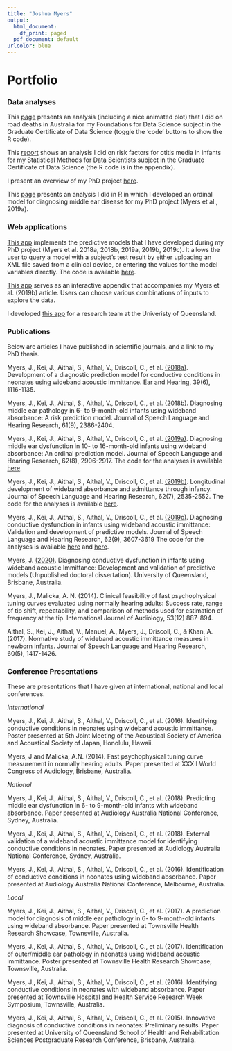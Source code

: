 ```yaml
---
title: "Joshua Myers"
output:
  html_document:
    df_print: paged
  pdf_document: default
urlcolor: blue
---
```


# Portfolio

### Data analyses 
This [page](https://josh-myers.github.io/road_deaths.html) presents an analysis (including a nice animated plot) that I did on road deaths in Australia for my Foundations for Data Science subject in the Graduate Certificate of Data Science (toggle the 'code' buttons to show the R code).

This [report](https://drive.google.com/open?id=1_FBbVg83ztpqIlEdkmIXUKJOqPDMOteP) shows an analysis I did on risk factors for otitis media in infants for my Statistical Methods for Data Scientists subject in the Graduate Certificate of Data Science (the R code is in the appendix).

I present an overview of my PhD project [here](https://josh-myers.github.io/PhD_project.html).

This [page](https://josh-myers.github.io/R_Ordinal_Analysis.html) presents an analysis I did in R in which I developed an ordinal model for diagnosing middle ear disease for my PhD project (Myers et al., 2019a).

### Web applications 
[This app](https://joshmyers.shinyapps.io/WAIPredictions/) implements the predictive models that I have developed during my PhD project (Myers et al. 2018a, 2018b, 2019a, 2019b, 2019c). It allows the user to query a model with a subject's test result by either uploading an XML file saved from a clinical device, or entering the values for the model variables directly. The code is available [here](https://github.com/Josh-Myers/WAI-Predictions/blob/master/app.R).

[This app](https://joshmyers.shinyapps.io/WAINorms/) serves as an interactive appendix that accompanies my Myers et al. (2019b) article. Users can choose various combinations of inputs to explore the data.

I developed [this app](https://joshmyers.shinyapps.io/UNHS_RiskCalculator/) for a research team at the Univeristy of Queensland.

### Publications
Below are articles I have published in scientific journals, and a link to my PhD thesis. 

Myers, J., Kei, J., Aithal, S., Aithal, V., Driscoll, C., et al. [(2018a)](https://drive.google.com/open?id=1_CmxkPEaYMOC59w97PP0JEixyQpDYpst). Development of a diagnostic prediction model for conductive conditions in neonates using wideband acoustic immittance. Ear and Hearing, 39(6), 1116-1135.

Myers, J., Kei, J., Aithal, S., Aithal, V., Driscoll, C., et al. [(2018b)](https://drive.google.com/open?id=1kEehS_egvOYwVFyBelFmbMPCnd1Gyhfk). Diagnosing middle ear pathology in 6- to 9-month-old infants using wideband absorbance: A risk prediction model. Journal of Speech Language and Hearing Research, 61(9), 2386-2404.

Myers, J., Kei, J., Aithal, S., Aithal, V., Driscoll, C., et al. [(2019a)](https://drive.google.com/open?id=1dyWF6fOYsBNBAgxDfTKzxSZHTRGuE9gC). Diagnosing middle ear dysfunction in 10- to 16-month-old infants using wideband absorbance: An ordinal prediction model. Journal of Speech Language and Hearing Research, 62(8), 2906-2917. The code for the analyses is available [here](https://github.com/Josh-Myers/Ordinal-Model-12-Months/blob/master/analysis.R).

Myers, J., Kei, J., Aithal, S., Aithal, V., Driscoll, C., et al. [(2019b)](https://drive.google.com/open?id=1sMOreGdsooo5S8Cr4RycixxzvY33S64L). Longitudinal development of wideband absorbance and admittance through infancy. Journal of Speech Language and Hearing Research, 62(7), 2535-2552. The code for the analyses is available [here](https://github.com/Josh-Myers/Longitudinal-WAI/blob/master/figures%20and%20modeling.R).

Myers, J., Kei, J., Aithal, S., Aithal, V., Driscoll, C., et al. [(2019c)](https://drive.google.com/open?id=1ubajTFppTO7jP_b7v97D5grdQOaTISFx). Diagnosing conductive dysfunction in infants using wideband acoustic immittance: Validation and development of predictive models. Journal of Speech Language and Hearing Research, 62(9), 3607-3619 The code for the analyses is available [here](https://github.com/Josh-Myers/WAI-All-Ages/blob/master/age%20independent%20model.R) and [here](https://github.com/Josh-Myers/WAI-All-Ages/blob/master/validation%20newborn.R).

Myers, J. [(2020)](https://drive.google.com/open?id=1sab6jl9m2W8alOAT-93gqVIznPTSCQeG). Diagnosing conductive dysfunction in infants using wideband acoustic Immittance: Development and validation of predictive models (Unpublished doctoral dissertation). University of Queensland, Brisbane, Australia.

Myers, J., Malicka, A. N. (2014). Clinical feasibility of fast psychophysical tuning curves evaluated using normally hearing adults: Success rate, range of tip shift, repeatability, and comparison of methods used for estimation of frequency at the tip. International Journal of Audiology, 53(12) 887-894. 

Aithal, S., Kei, J., Aithal, V., Manuel, A., Myers, J., Driscoll, C., & Khan, A. (2017). Normative study of wideband acoustic immittance measures in newborn infants. Journal of Speech Language and Hearing Research, 60(5), 1417-1426.

### Conference Presentations
These are presentations that I have given at international, national and local conferences. 

*International*

Myers, J., Kei, J., Aithal, S., Aithal, V., Driscoll, C., et al. (2016). Identifying conductive conditions in neonates using wideband acoustic immittance. Poster presented at 5th Joint Meeting of the Acoustical Society of America and Acoustical Society of Japan, Honolulu, Hawaii.

Myers, J and Malicka, A.N. (2014). Fast psychophysical tuning curve measurement in normally hearing adults. Paper presented at XXXII World Congress of Audiology, Brisbane, Australia. 

*National*

Myers, J., Kei, J., Aithal, S., Aithal, V., Driscoll, C., et al. (2018). Predicting middle ear dysfunction in 6- to 9-month-old infants with wideband absorbance. Paper presented at Audiology Australia National Conference, Sydney, Australia. 

Myers, J., Kei, J., Aithal, S., Aithal, V., Driscoll, C., et al. (2018). External validation of a wideband acoustic immittance model for identifying conductive conditions in neonates. Paper presented at Audiology Australia National Conference, Sydney, Australia. 

Myers, J., Kei, J., Aithal, S., Aithal, V., Driscoll, C., et al. (2016). Identification of conductive conditions in neonates using wideband absorbance. Paper presented at Audiology Australia National Conference, Melbourne, Australia.

*Local*

Myers, J., Kei, J., Aithal, S., Aithal, V., Driscoll, C., et al. (2017). A prediction model for diagnosis of middle ear pathology in 6- to 9-month-old infants using wideband absorbance. Paper presented at Townsville Health Research Showcase, Townsville, Australia. 

Myers, J., Kei, J., Aithal, S., Aithal, V., Driscoll, C., et al. (2017). Identification of outer/middle ear pathology in neonates using wideband acoustic immittance. Poster presented at Townsville Health Research Showcase, Townsville, Australia. 

Myers, J., Kei, J., Aithal, S., Aithal, V., Driscoll, C., et al. (2016). Identifying conductive conditions in neonates with wideband absorbance. Paper presented at Townsville Hospital and Health Service Research Week Symposium, Townsville, Australia.

Myers, J., Kei, J., Aithal, S., Aithal, V., Driscoll, C., et al. (2015). Innovative diagnosis of conductive conditions in neonates: Preliminary results. Paper presented at University of Queensland School of Health and Rehabilitation Sciences Postgraduate Research Conference, Brisbane, Australia.
<br>
